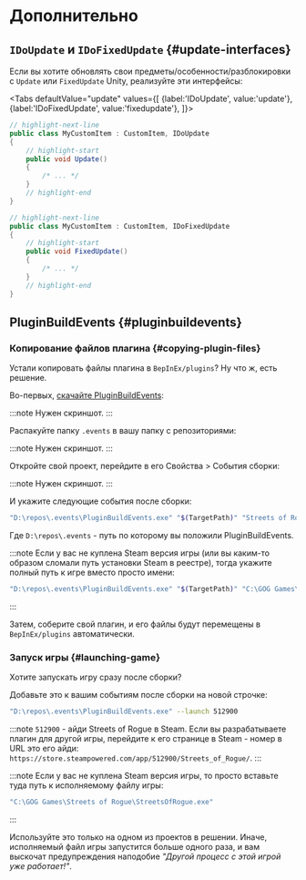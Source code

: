 # Дополнительно


## `IDoUpdate` и `IDoFixedUpdate` {#update-interfaces}

Если вы хотите обновлять свои предметы/особенности/разблокировки с `Update` или `FixedUpdate` Unity, реализуйте эти интерфейсы:

<Tabs
    defaultValue="update"
    values={[
        {label:'IDoUpdate', value:'update'},
        {label:'IDoFixedUpdate', value:'fixedupdate'},
    ]}>
<TabItem value="update">

```csharp
// highlight-next-line
public class MyCustomItem : CustomItem, IDoUpdate
{
    // highlight-start
    public void Update()
    {
        /* ... */
    }
    // highlight-end
}
```

</TabItem>
<TabItem value="fixedupdate">

```csharp
// highlight-next-line
public class MyCustomItem : CustomItem, IDoFixedUpdate
{
    // highlight-start
    public void FixedUpdate()
    {
        /* ... */
    }
    // highlight-end
}
```

</TabItem>
</Tabs>

## PluginBuildEvents {#pluginbuildevents}

### Копирование файлов плагина {#copying-plugin-files}

Устали копировать файлы плагина в `BepInEx/plugins`? Ну что ж, есть решение.

Во-первых, [скачайте PluginBuildEvents](https://drive.google.com/file/d/1gbh5hTF3IK-ewKwlWA7CImrQQXvRjq2e/view?usp=sharing):

:::note
Нужен скриншот.
:::

Распакуйте папку `.events` в вашу папку с репозиториями:

:::note
Нужен скриншот.
:::

Откройте свой проект, перейдите в его Свойства > События сборки:

:::note
Нужен скриншот.
:::

И укажите следующие события после сборки:

```bash
"D:\repos\.events\PluginBuildEvents.exe" "$(TargetPath)" "Streets of Rogue"
```

Где `D:\repos\.events` - путь по которому вы положили PluginBuildEvents.

:::note
Если у вас не куплена Steam версия игры (или вы каким-то образом сломали путь установки Steam в реестре), тогда укажите полный путь к игре вместо просто имени:

```bash
"D:\repos\.events\PluginBuildEvents.exe" "$(TargetPath)" "C:\GOG Games\Streets of Rogue"
```
:::

Затем, соберите свой плагин, и его файлы будут перемещены в `BepInEx/plugins` автоматически.

### Запуск игры {#launching-game}

Хотите запускать игру сразу после сборки?

Добавьте это к вашим событиям после сборки на новой строчке:

```bash
"D:\repos\.events\PluginBuildEvents.exe" --launch 512900
```

:::note
`512900` - айди Streets of Rogue в Steam. Если вы разрабатываете плагин для другой игры, перейдите к его странице в Steam - номер в URL это его айди: `https://store.steampowered.com/app/512900/Streets_of_Rogue/`.
:::

:::note
Если у вас не куплена Steam версия игры, то просто вставьте туда путь к исполняемому файлу игры:

```bash
"C:\GOG Games\Streets of Rogue\StreetsOfRogue.exe"
```
:::

Используйте это только на одном из проектов в решении. Иначе, исполняемый файл игры запустится больше одного раза, и вам выскочат предупреждения наподобие *"Другой процесс с этой игрой уже работает!"*.
